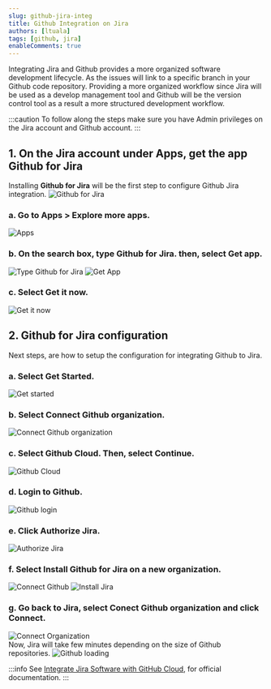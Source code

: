 ```yaml
---
slug: github-jira-integ
title: Github Integration on Jira
authors: [ltuala]
tags: [github, jira]
enableComments: true
---
```


Integrating Jira and Github provides a more organized software development lifecycle.
As the issues will link to a specific branch in your Github code repository.
Providing a more organized workflow since Jira will be used as a develop management tool and Github will be the version control tool as a result a more structured development workflow.

<!--truncate-->

:::caution
To follow along the steps make sure you have Admin privileges on the Jira account and Github account.
:::

## 1. On the Jira account under Apps, get the app Github for Jira
Installing __Github for Jira__ will be the first step to configure Github Jira integration.
![Github for Jira](github-for-jira.png)
### a. Go to Apps > Explore more apps.
![Apps](apps.png)
### b. On the search box, type Github for Jira. then, select Get app.
![Type Github for Jira](type-github-for-jira.png)
![Get App](get-app.png)
### c. Select Get it now.
![Get it now](get-it-now.png)
## 2. Github for Jira configuration
Next steps, are how to setup the configuration for integrating Github to Jira.
### a. Select Get Started.
![Get started](get-started.png)
### b. Select Connect Github organization.
![Connect Github organization](connect-github-organization.png)
### c. Select Github Cloud. Then, select Continue.
![Github Cloud](github-cloud.png)
### d. Login to Github.
![Github login](github-login.png)
### e. Click Authorize Jira.
![Authorize Jira](authorize-jira.png)
### f. Select Install Github for Jira on a new organization.
![Connect Github](connect-github.png)
![Install Jira](install-jira.png)
### g. Go back to Jira, select Conect Github organization and click Connect.
![Connect Organization](connect-organization.png)<br />
Now, Jira will take few minutes depending on the size of Github repositories.
![Github loading](github-loading.png)
<br />

:::info
See [Integrate Jira Software with GitHub Cloud](https://support.atlassian.com/jira-cloud-administration/docs/integrate-with-github/), for official documentation.
:::

